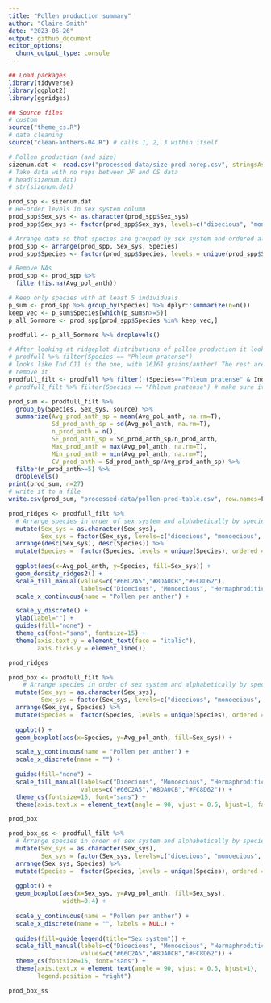 ```yaml
---
title: "Pollen production summary"
author: "Claire Smith"
date: "2023-06-26"
output: github_document
editor_options: 
  chunk_output_type: console
---
```


```r
## Load packages
library(tidyverse)
library(ggplot2)
library(ggridges)

## Source files
# custom
source("theme_cs.R")
# data cleaning
source("clean-anthers-04.R") # calls 1, 2, 3 within itself
```

```r
# Pollen production (and size)
sizenum.dat <- read.csv("processed-data/size-prod-norep.csv", stringsAsFactors = T)
# Take data with no reps between JF and CS data
# head(sizenum.dat)
# str(sizenum.dat)
```

```r
prod_spp <- sizenum.dat
# Re-order levels in sex system column 
prod_spp$Sex_sys <- as.character(prod_spp$Sex_sys)
prod_spp$Sex_sys <- factor(prod_spp$Sex_sys, levels=c("dioecious", "monoecious", "hermaphroditic"))

# Arrange data so that species are grouped by sex system and ordered alphabetically
prod_spp <- arrange(prod_spp, Sex_sys, Species)
prod_spp$Species <- factor(prod_spp$Species, levels = unique(prod_spp$Species), ordered = T)

# Remove NAs
prod_spp <- prod_spp %>% 
  filter(!is.na(Avg_pol_anth))

# Keep only species with at least 5 individuals
p_sum <- prod_spp %>% group_by(Species) %>% dplyr::summarize(n=n())
keep_vec <- p_sum$Species[which(p_sum$n>=5)]
p_all_5ormore <- prod_spp[prod_spp$Species %in% keep_vec,]

prodfull <- p_all_5ormore %>% droplevels()

# After looking at ridgeplot distributions of pollen production it looks like there are some clear outliers in some species - like Phleum pratense
# prodfull %>% filter(Species == "Phleum pratense")
# looks like Ind C11 is the one, with 16161 grains/anther! The rest are all <10,000. I'll
# remove it
prodfull_filt <- prodfull %>% filter(!(Species=="Phleum pratense" & Ind == "C11"))
# prodfull_filt %>% filter(Species == "Phleum pratense") # make sure it's gone

```

```r
prod_sum <- prodfull_filt %>% 
  group_by(Species, Sex_sys, source) %>% 
  summarize(Avg_prod_anth_sp = mean(Avg_pol_anth, na.rm=T),
            Sd_prod_anth_sp = sd(Avg_pol_anth, na.rm=T),
            n_prod_anth = n(),
            SE_prod_anth_sp = Sd_prod_anth_sp/n_prod_anth, 
            Max_prod_anth = max(Avg_pol_anth, na.rm=T),
            Min_prod_anth = min(Avg_pol_anth, na.rm=T),
            CV_prod_anth = Sd_prod_anth_sp/Avg_prod_anth_sp) %>% 
  filter(n_prod_anth>=5) %>% 
  droplevels()
print(prod_sum, n=27)
# write it to a file
write.csv(prod_sum, "processed-data/pollen-prod-table.csv", row.names=F)

```

```r
prod_ridges <- prodfull_filt %>% 
  # Arrange species in order of sex system and alphabetically by species
  mutate(Sex_sys = as.character(Sex_sys),
         Sex_sys = factor(Sex_sys, levels=c("dioecious", "monoecious", "hermaphroditic")) ) %>% 
  arrange(desc(Sex_sys), desc(Species)) %>% 
  mutate(Species =  factor(Species, levels = unique(Species), ordered = T)) %>% 
  
  ggplot(aes(x=Avg_pol_anth, y=Species, fill=Sex_sys)) +
  geom_density_ridges2() + 
  scale_fill_manual(values=c("#66C2A5","#8DA0CB","#FC8D62"),
                    labels=c("Dioecious", "Monoecious", "Hermaphroditic")) +
  scale_x_continuous(name = "Pollen per anther") + 

  scale_y_discrete() +
  ylab(label="") + 
  guides(fill="none") + 
  theme_cs(font="sans", fontsize=15) + 
  theme(axis.text.y = element_text(face = "italic"),
        axis.ticks.y = element_line())

prod_ridges
```


```r
prod_box <- prodfull_filt %>% 
    # Arrange species in order of sex system and alphabetically by species
  mutate(Sex_sys = as.character(Sex_sys),
         Sex_sys = factor(Sex_sys, levels=c("dioecious", "monoecious", "hermaphroditic")) ) %>% 
  arrange(Sex_sys, Species) %>% 
  mutate(Species =  factor(Species, levels = unique(Species), ordered = T)) %>% 
  
  ggplot() + 
  geom_boxplot(aes(x=Species, y=Avg_pol_anth, fill=Sex_sys)) + 

  scale_y_continuous(name = "Pollen per anther") + 
  scale_x_discrete(name = "") + 
  
  guides(fill="none") + 
  scale_fill_manual(labels=c("Dioecious", "Monoecious", "Hermaphroditic"),
                    values=c("#66C2A5","#8DA0CB","#FC8D62")) + 
  theme_cs(fontsize=15, font="sans") + 
  theme(axis.text.x = element_text(angle = 90, vjust = 0.5, hjust=1, face="italic"))

prod_box
```


```r
prod_box_ss <- prodfull_filt %>% 
  # Arrange species in order of sex system and alphabetically by species
  mutate(Sex_sys = as.character(Sex_sys),
         Sex_sys = factor(Sex_sys, levels=c("dioecious", "monoecious", "hermaphroditic")) ) %>% 
  arrange(Sex_sys, Species) %>% 
  mutate(Species =  factor(Species, levels = unique(Species), ordered = T)) %>% 
  
  ggplot() + 
  geom_boxplot(aes(x=Sex_sys, y=Avg_pol_anth, fill=Sex_sys),
               width=0.4) + 
  
  scale_y_continuous(name = "Pollen per anther") + 
  scale_x_discrete(name = "", labels = NULL) + 
  
  guides(fill=guide_legend(title="Sex system")) + 
  scale_fill_manual(labels=c("Dioecious", "Monoecious", "Hermaphroditic"),
                    values=c("#66C2A5","#8DA0CB","#FC8D62")) + 
  theme_cs(fontsize=15, font="sans") + 
  theme(axis.text.x = element_text(angle = 90, vjust = 0.5, hjust=1),
        legend.position = "right")

prod_box_ss
```

